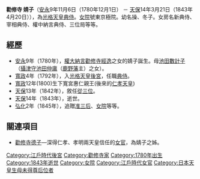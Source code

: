 {{Unreferenced|time=2016-08-19T03:25:41+00:00}} 
'''勸修寺 婧子'''（[[安永|安永]]9年11月6日（1780年12月1日） － [[天保_(日本)|天保]]14年3月21日（1843年4月20日）），為[[光格天皇|光格天皇]][[典侍|典侍]]。[[女院|女院]]號東京極院。幼名操、冬子。女房名新典侍、宰相典侍、權中納言典侍、三位局等等。

==經歷==
*[[安永|安永]]9年（1780年），[[大納言|權大納言]][[勸修寺經逸|勸修寺經逸]]之女的婧子誕生。母[[池田數計子|池田數計子]]（[[攝津國|攝津守]][[池田仲庸|池田仲庸]]（[[鹿野藩|鹿野藩]]主）之女）。
*[[寬政|寬政]]4年（1792年），入[[光格天皇|光格天皇]][[後宮|後宮]]，任職[[典侍|典侍]]。
*[[寬政|寬政]]12年(1800)生下寬宮惠仁親王(後來的[[仁孝天皇|仁孝天皇]])
*[[天保_(日本)|天保]]13年（1842年），敘任[[從三位|從三位]]。
*[[天保_(日本)|天保]]14年（1843年），逝世。
*[[弘化|弘化]]2年（1845年），追贈[[准三后|准三后]]、[[女院|女院]]等等。

== 關連項目 ==
*[[勸修寺德子|勸修寺德子]]—深得仁孝、孝明兩天皇信任的[[女官|女官]]，為婧子之姊。
{{日本天皇小作品}}
{{江戶時代皇后}}
[[Category:江戶時代後宮|Category:江戶時代後宮]]
[[Category:勸修寺家|Category:勸修寺家]]
[[Category:1780年出生|Category:1780年出生]]
[[Category:1843年逝世|Category:1843年逝世]]
[[Category:女院|Category:女院]]
[[Category:江戶時代女官|Category:江戶時代女官]]
[[Category:日本天皇生母未得尊后位者|Category:日本天皇生母未得尊后位者]]